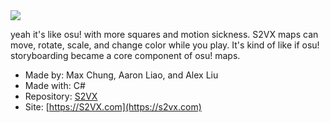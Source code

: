 <img src="https://raw.githubusercontent.com/maxrchung/S2VX/master/Logo/logo99.png" />

yeah it's like osu! with more squares and motion sickness. S2VX maps can move,
rotate, scale, and change color while you play. It's kind of like if osu!
storyboarding became a core component of osu! maps.

- Made by: Max Chung, Aaron Liao, and Alex Liu
- Made with: C#
- Repository: [S2VX](https://github.com/maxrchung/S2VX)
- Site: [https://S2VX.com](https://s2vx.com)
